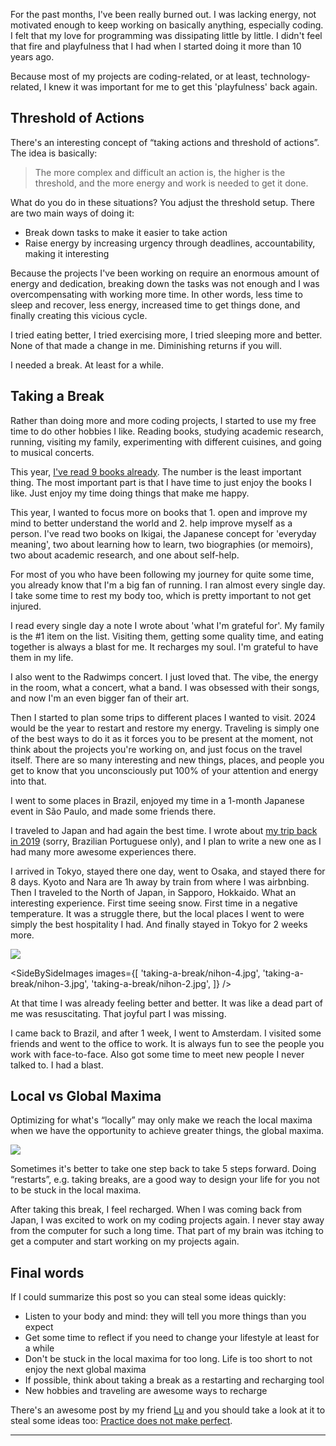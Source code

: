 <SmoothRender>

For the past months, I've been really burned out. I was lacking energy, not motivated enough to keep working on basically anything, especially coding. I felt that my love for programming was dissipating little by little. I didn't feel that fire and playfulness that I had when I started doing it more than 10 years ago.

Because most of my projects are coding-related, or at least, technology-related, I knew it was important for me to get this 'playfulness' back again.

## Threshold of Actions

There's an interesting concept of “taking actions and threshold of actions”. The idea is basically:

> The more complex and difficult an action is, the higher is the threshold, and the more energy and work is needed to get it done.

What do you do in these situations? You adjust the threshold setup. There are two main ways of doing it:

- Break down tasks to make it easier to take action
- Raise energy by increasing urgency through deadlines, accountability, making it interesting

Because the projects I've been working on require an enormous amount of energy and dedication, breaking down the tasks was not enough and I was overcompensating with working more time. In other words, less time to sleep and recover, less energy, increased time to get things done, and finally creating this vicious cycle.

I tried eating better, I tried exercising more, I tried sleeping more and better. None of that made a change in me. Diminishing returns if you will.

I needed a break. At least for a while.

## Taking a Break

Rather than doing more and more coding projects, I started to use my free time to do other hobbies I like. Reading books, studying academic research, running, visiting my family, experimenting with different cuisines, and going to musical concerts.

This year, [I've read 9 books already](https://www.goodreads.com/user_challenges/47208938). The number is the least important thing. The most important part is that I have time to just enjoy the books I like. Just enjoy my time doing things that make me happy.

This year, I wanted to focus more on books that 1. open and improve my mind to better understand the world and 2. help improve myself as a person. I've read two books on Ikigai, the Japanese concept for 'everyday meaning', two about learning how to learn, two biographies (or memoirs), two about academic research, and one about self-help.

For most of you who have been following my journey for quite some time, you already know that I'm a big fan of running. I ran almost every single day. I take some time to rest my body too, which is pretty important to not get injured.

I read every single day a note I wrote about 'what I'm grateful for'. My family is the #1 item on the list. Visiting them, getting some quality time, and eating together is always a blast for me. It recharges my soul. I'm grateful to have them in my life.

I also went to the Radwimps concert. I just loved that. The vibe, the energy in the room, what a concert, what a band. I was obsessed with their songs, and now I'm an even bigger fan of their art.

Then I started to plan some trips to different places I wanted to visit. 2024 would be the year to restart and restore my energy. Traveling is simply one of the best ways to do it as it forces you to be present at the moment, not think about the projects you're working on, and just focus on the travel itself. There are so many interesting and new things, places, and people you get to know that you unconsciously put 100% of your attention and energy into that.

I went to some places in Brazil, enjoyed my time in a 1-month Japanese event in São Paulo, and made some friends there.

I traveled to Japan and had again the best time. I wrote about [my trip back in 2019](https://eighty9.co/stories-in-japan) (sorry, Brazilian Portuguese only), and I plan to write a new one as I had many more awesome experiences there.

I arrived in Tokyo, stayed there one day, went to Osaka, and stayed there for 8 days. Kyoto and Nara are 1h away by train from where I was airbnbing. Then I traveled to the North of Japan, in Sapporo, Hokkaido. What an interesting experience. First time seeing snow. First time in a negative temperature. It was a struggle there, but the local places I went to were simply the best hospitality I had. And finally stayed in Tokyo for 2 weeks more.

![](taking-a-break/nihon-1.jpg)

<SideBySideImages
  images={[
    'taking-a-break/nihon-4.jpg',
    'taking-a-break/nihon-3.jpg',
    'taking-a-break/nihon-2.jpg',
  ]}
/>

At that time I was already feeling better and better. It was like a dead part of me was resuscitating. That joyful part I was missing.

I came back to Brazil, and after 1 week, I went to Amsterdam. I visited some friends and went to the office to work. It is always fun to see the people you work with face-to-face. Also got some time to meet new people I never talked to. I had a blast.

## Local vs Global Maxima

Optimizing for what's “locally” may only make we reach the local maxima when we have the opportunity to achieve greater things, the global maxima.

![](taking-a-break/local-maxima-global-maxima.jpg)

Sometimes it's better to take one step back to take 5 steps forward. Doing “restarts”, e.g. taking breaks, are a good way to design your life for you not to be stuck in the local maxima.

After taking this break, I feel recharged. When I was coming back from Japan, I was excited to work on my coding projects again. I never stay away from the computer for such a long time. That part of my brain was itching to get a computer and start working on my projects again.

## Final words

If I could summarize this post so you can steal some ideas quickly:

- Listen to your body and mind: they will tell you more things than you expect
- Get some time to reflect if you need to change your lifestyle at least for a while
- Don't be stuck in the local maxima for too long. Life is too short to not enjoy the next global maxima
- If possible, think about taking a break as a restarting and recharging tool
- New hobbies and traveling are awesome ways to recharge

There's an awesome post by my friend [Lu](https://www.linkedin.com/in/lucianohgo) and you should take a look at it to steal some ideas too: [Practice does not make perfect](https://lucianohgo.com/posts/practice-does-not-make-perfect).

---

</SmoothRender>
